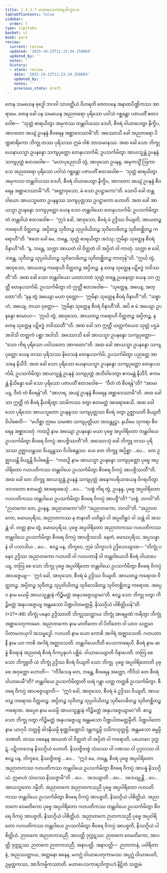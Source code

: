 ```yaml
---
title: 1.4.3.7 မဟာပေသကာရသိက္ခာပဒ
tableOfContents: false
sidebar:
  order: 7
type: tipitaka
basket: vi
book: para
review:
  current: review
  updated: '2025-10-22T11:23:34.350684'
  updated_by: ''
  notes: ''
  history:
  - state: review
    date: '2025-10-22T11:23:34.350684'
    updated_by: ''
    notes: ''
    previous_state: draft
---
```



<ReviewStatus review={frontmatter.review} showDetails={true} />

<HypothesisAnnotation frontmatter={frontmatter} />

<DynamicBreadcrumb />

<Division number="641" book="para" e="ch" v="1" p="370">

<Paragraph number="2362" book="para">
တေန သမယေန ဗုဒ္ဓေါ ဘဂဝါ သာဝတ္ထိယံ ဝိဟရတိ ဇေတဝနေ အနာထပိဏ္ဍိကဿ အာရာမေ. တေန ခေါ ပန သမယေန အညတရော ပုရိသော ပဝါသံ ဂစ္ဆန္တော ပဇာပတိံ ဧတဒဝေါစ—  “သုတ္တံ ဓာရယိတွာ အမုကဿ တန္တဝါယဿ ဒေဟိ, စီဝရံ ဝါယာပေတွာ နိက္ခိပ, အာဂတော အယျံ ဥပနန္ဒံ စီဝရေန အစ္ဆာဒေဿာမီ”တိ. အဿောသိ ခေါ အညတရော ပိဏ္ဍစာရိကော ဘိက္ခု တဿ ပုရိသဿ ဣမံ ဝါစံ ဘာသမာနဿ. အထ ခေါ သော ဘိက္ခု ယေနာယသ္မာ ဥပနန္ဒော သကျပုတ္တော တေနုပသင်္ကမိ; ဥပသင်္ကမိတွာ အာယသ္မန္တံ ဥပနန္ဒံ သကျပုတ္တံ ဧတဒဝေါစ—  “မဟာပုညောသိ တွံ, အာဝုသော ဥပနန္ဒ, အမုကသ္မိံ ဩကာသေ အညတရော ပုရိသော ပဝါသံ ဂစ္ဆန္တော ပဇာပတိံ ဧတဒဝေါစ—  ‘သုတ္တံ ဓာရယိတွာ အမုကဿ တန္တဝါယဿ ဒေဟိ, စီဝရံ ဝါယာပေတွာ နိက္ခိပ, အာဂတော အယျံ ဥပနန္ဒံ စီဝရေန အစ္ဆာဒေဿာမီ’”တိ. “အတ္ထာဝုသော, မံ သော ဥပဋ္ဌာကော”တိ. သောပိ ခေါ တန္တဝါယော အာယသ္မတော ဥပနန္ဒဿ သကျပုတ္တဿ ဥပဋ္ဌာကော ဟောတိ.
</Paragraph>

<Paragraph number="2363" book="para">
အထ ခေါ အာယသ္မာ ဥပနန္ဒော သကျပုတ္တော ယေန သော တန္တဝါယော တေနုပသင်္ကမိ; ဥပသင်္ကမိတွာ တံ တန္တဝါယံ ဧတဒဝေါစ—  “ဣဒံ ခေါ, အာဝုသော, စီဝရံ မံ ဥဒ္ဒိဿ ဝိယျတိ; အာယတဉ္စ ကရောဟိ ဝိတ္ထတဉ္စ. အပ္ပိတဉ္စ သုဝီတဉ္စ သုပ္ပဝါယိတဉ္စ သုဝိလေခိတဉ္စ သုဝိတစ္ဆိတဉ္စ ကရောဟီ”တိ. “ဧတေ ခေါ မေ, ဘန္တေ, သုတ္တံ ဓာရယိတွာ အဒံသု; ဣမိနာ သုတ္တေန စီဝရံ ဝိနာဟီ”တိ. “န, ဘန္တေ, သက္ကာ အာယတံ ဝါ ဝိတ္ထတံ ဝါ အပ္ပိတံ ဝါ ကာတုံ. သက္ကာ စ ခေါ, ဘန္တေ, သုဝီတဉ္စ သုပ္ပဝါယိတဉ္စ သုဝိလေခိတဉ္စ သုဝိတစ္ဆိတဉ္စ ကာတုန်”တိ. “ဣင်္ဃ တွံ, အာဝုသော, အာယတဉ္စ ကရောဟိ ဝိတ္ထတဉ္စ အပ္ပိတဉ္စ. န တေန သုတ္တေန ပဋိဗဒ္ဓံ ဘဝိဿတီ”တိ.
</Paragraph>

<Paragraph number="2364" book="para">
အထ ခေါ သော တန္တဝါယော ယထာဘတံ သုတ္တံ တန္တေ ဥပနေတွာ ယေန သာ ဣတ္ထီ တေနုပသင်္ကမိ; ဥပသင်္ကမိတွာ တံ ဣတ္ထိံ ဧတဒဝေါစ—  “သုတ္တေန, အယျေ, အတ္ထော”တိ. “နနု တွံ အယျော မယာ ဝုတ္တော—  ‘ဣမိနာ သုတ္တေန စီဝရံ ဝိနာဟီ’”တိ. “သစ္စာဟံ, အယျေ, တယာ ဝုတ္တော—  ‘ဣမိနာ သုတ္တေန စီဝရံ ဝိနာဟီ’တိ. အပိ စ မံ အယျော ဥပနန္ဒော ဧဝမာဟ—  ‘ဣင်္ဃ တွံ, အာဝုသော, အာယတဉ္စ ကရောဟိ ဝိတ္ထတဉ္စ အပ္ပိတဉ္စ, န တေန သုတ္တေန ပဋိဗဒ္ဓံ ဘဝိဿတီ’”တိ. အထ ခေါ သာ ဣတ္ထီ ယတ္တကံယေဝ သုတ္တံ ပဌမံ အဒါသိ တတ္တကံ ပစ္ဆာ အဒါသိ. အဿောသိ ခေါ အာယသ္မာ ဥပနန္ဒော သကျပုတ္တော—  “သော ကိရ ပုရိသော ပဝါသတော အာဂတော”တိ. အထ ခေါ အာယသ္မာ ဥပနန္ဒော သကျပုတ္တော ယေန တဿ ပုရိသဿ နိဝေသနံ တေနုပသင်္ကမိ; ဥပသင်္ကမိတွာ ပညတ္တေ အာသနေ နိသီဒိ. အထ ခေါ သော ပုရိသော ယေနာယသ္မာ ဥပနန္ဒော သကျပုတ္တော တေနုပသင်္ကမိ; ဥပသင်္ကမိတွာ အာယသ္မန္တံ ဥပနန္ဒံ သကျပုတ္တံ အဘိဝါဒေတွာ ဧကမန္တံ နိသီဒိ. ဧကမန္တံ နိသိန္နော ခေါ သော ပုရိသော ပဇာပတိံ ဧတဒဝေါစ—  “ဝီတံ တံ စီဝရန်”တိ? “အာမာယျ, ဝီတံ တံ စီဝရန်”တိ. “အာဟရ, အယျံ ဥပနန္ဒံ စီဝရေန အစ္ဆာဒေဿာမီ”တိ. အထ ခေါ သာ ဣတ္ထီ တံ စီဝရံ နီဟရိတွာ သာမိကဿ ဒတွာ ဧတမတ္ထံ အာရောစေသိ. အထ ခေါ သော ပုရိသော အာယသ္မတော ဥပနန္ဒဿ သကျပုတ္တဿ စီဝရံ ဒတွာ ဥဇ္ဈာယတိ ခိယျတိ ဝိပါစေတိ—  “မဟိစ္ဆာ ဣမေ သမဏာ သကျပုတ္တိယာ အသန္တုဋ္ဌာ. နယိမေ သုကရာ စီဝရေန အစ္ဆာဒေတုံ. ကထဉှိ နာမ အယျော ဥပနန္ဒော မယာ ပုဗ္ဗေ အပ္ပဝါရိတော တန္တဝါယေ ဥပသင်္ကမိတွာ စီဝရေ ဝိကပ္ပံ အာပဇ္ဇိဿတီ”တိ.
</Paragraph>

<Paragraph number="2365" book="para">
အဿောသုံ ခေါ ဘိက္ခူ တဿ ပုရိသဿ ဥဇ္ဈာယန္တဿ ခိယျန္တဿ ဝိပါစေန္တဿ. ယေ တေ ဘိက္ခူ အပ္ပိစ္ဆာ …ပေ…  တေ ဥဇ္ဈာယန္တိ ခိယျန္တိ ဝိပါစေန္တိ—  “ကထဉှိ နာမ အာယသ္မာ ဥပနန္ဒော သကျပုတ္တော ပုဗ္ဗေ အပ္ပဝါရိတော ဂဟပတိကဿ တန္တဝါယေ ဥပသင်္ကမိတွာ စီဝရေ ဝိကပ္ပံ အာပဇ္ဇိဿတီ”တိ.
</Paragraph>

<Paragraph number="2366" book="para">
အထ ခေါ တေ ဘိက္ခူ အာယသ္မန္တံ ဥပနန္ဒံ သကျပုတ္တံ အနေကပရိယာယေန ဝိဂရဟိတွာ ဘဂဝတော ဧတမတ္ထံ အာရောစေသုံ …ပေ…  “သစ္စံ ကိရ တွံ, ဥပနန္ဒ, ပုဗ္ဗေ အပ္ပဝါရိတော ဂဟပတိကဿ တန္တဝါယေ ဥပသင်္ကမိတွာ စီဝရေ ဝိကပ္ပံ အာပဇ္ဇီ”တိ? “သစ္စံ, ဘဂဝါ”တိ. “ဉာတကော တေ, ဥပနန္ဒ, အညာတကော”တိ? “အညာတကော, ဘဂဝါ”တိ. “အညာတကော, မောဃပုရိသ, အညာတကဿ န ဇာနာတိ ပတိရူပံ ဝါ အပ္ပတိရူပံ ဝါ သန္တံ ဝါ အသန္တံ ဝါ. တတ္ထ နာမ တွံ, မောဃပုရိသ, ပုဗ္ဗေ အပ္ပဝါရိတော အညာတကဿ ဂဟပတိကဿ တန္တဝါယေ ဥပသင်္ကမိတွာ စီဝရေ ဝိကပ္ပံ အာပဇ္ဇိဿသိ. နေတံ, မောဃပုရိသ, အပ္ပသန္နာနံ ဝါ ပသာဒါယ …ပေ…  ဧဝဉ္စ ပန, ဘိက္ခဝေ, ဣမံ သိက္ခာပဒံ ဥဒ္ဒိသေယျာထ—
</Paragraph>

</Division>
<Division number="642" book="para" e="ch" v="1" p="372">

<Paragraph number="2367" book="para">
<Emphasis>“ဘိက္ခုံ ပနေဝ ဥဒ္ဒိဿ အညာတကော ဂဟပတိ ဝါ ဂဟပတာနီ ဝါ တန္တဝါယေဟိ စီဝရံ ဝါယာပေယျ, တတြ စေ သော ဘိက္ခု ပုဗ္ဗေ အပ္ပဝါရိတော တန္တဝါယေ ဥပသင်္ကမိတွာ စီဝရေ ဝိကပ္ပံ အာပဇ္ဇေယျ—  ‘ဣဒံ ခေါ, အာဝုသော, စီဝရံ မံ ဥဒ္ဒိဿ ဝိယျတိ. အာယတဉ္စ ကရောထ ဝိတ္ထတဉ္စ. အပ္ပိတဉ္စ သုဝီတဉ္စ သုပ္ပဝါယိတဉ္စ သုဝိလေခိတဉ္စ သုဝိတစ္ဆိတဉ္စ ကရောထ. အပ္ပေဝ နာမ မယမ္ပိ အာယသ္မန္တာနံ ကိဉ္စိမတ္တံ အနုပဒဇ္ဇေယျာမာ’တိ. ဧဝဉ္စ သော ဘိက္ခု ဝတွာ ကိဉ္စိမတ္တံ အနုပဒဇ္ဇေယျ အန္တမသော ပိဏ္ဍပါတမတ္တမ္ပိ, နိဿဂ္ဂိယံ ပါစိတ္တိယန်”</Emphasis>တိ. (*27*:<Emphasis>46</Emphasis>)
</Paragraph>

</Division>
<Division number="643" book="para" e="ch" v="1" p="372">

<Paragraph number="2368" book="para">
<Emphasis>ဘိက္ခုံ ပနေဝ ဥဒ္ဒိဿာ</Emphasis>တိ ဘိက္ခုဿတ္ထာယ ဘိက္ခုံ အာရမ္မဏံ ကရိတွာ ဘိက္ခုံ အစ္ဆာဒေတုကာမော.
</Paragraph>

<Paragraph number="2369" book="para">
<Emphasis>အညာတကော</Emphasis> နာမ မာတိတော ဝါ ပိတိတော ဝါ ယာဝ သတ္တမာ ပိတာမဟယုဂါ အသမ္ဗဒ္ဓေါ.
</Paragraph>

<Paragraph number="2370" book="para">
<Emphasis>ဂဟပတိ</Emphasis> နာမ ယော ကောစိ အဂါရံ အဇ္ဈာဝသတိ.
</Paragraph>

<Paragraph number="2371" book="para">
<Emphasis>ဂဟပတာနီ</Emphasis> နာမ ယာ ကာစိ အဂါရံ အဇ္ဈာဝသတိ.
</Paragraph>

<Paragraph number="2372" book="para">
<Emphasis>တန္တဝါယေဟီ</Emphasis>တိ ပေသကာရေဟိ.
</Paragraph>

<Paragraph number="2373" book="para">
<Emphasis>စီဝရံ</Emphasis> နာမ ဆန္နံ စီဝရာနံ အညတရံ စီဝရံ ဝိကပ္ပနုပဂံ ပစ္ဆိမံ.
</Paragraph>

<Paragraph number="2374" book="para">
<Emphasis>ဝါယာပေယျာ</Emphasis>တိ ဝိနာပေတိ.
</Paragraph>

<Paragraph number="2375" book="para">
<Emphasis>တတြ စေ သော ဘိက္ခူ</Emphasis>တိ ယံ ဘိက္ခုံ ဥဒ္ဒိဿ စီဝရံ ဝိယျတိ သော ဘိက္ခု.
</Paragraph>

<Paragraph number="2376" book="para">
<Emphasis>ပုဗ္ဗေ အပ္ပဝါရိတော</Emphasis>တိ ပုဗ္ဗေ အဝုတ္တော ဟောတိ—  “ကီဒိသေန တေ, ဘန္တေ, စီဝရေန အတ္ထော, ကီဒိသံ တေ စီဝရံ ဝါယာပေမီ”တိ?
</Paragraph>

<Paragraph number="2377" book="para">
<Emphasis>တန္တဝါယေ ဥပသင်္ကမိတွာ</Emphasis>တိ ဃရံ ဂန္တွာ ယတ္ထ ကတ္ထစိ ဥပသင်္ကမိတွာ.
</Paragraph>

<Paragraph number="2378" book="para">
<Emphasis>စီဝရေ ဝိကပ္ပံ အာပဇ္ဇေယျာ</Emphasis>တိ—  “ဣဒံ ခေါ, အာဝုသော, စီဝရံ မံ ဥဒ္ဒိဿ ဝိယျတိ, အာယတဉ္စ ကရောထ ဝိတ္ထတဉ္စ. အပ္ပိတဉ္စ သုဝီတဉ္စ သုပ္ပဝါယိတဉ္စ သုဝိလေခိတဉ္စ သုဝိတစ္ဆိတဉ္စ ကရောထ. အပ္ပေဝ နာမ မယမ္ပိ အာယသ္မန္တာနံ ကိဉ္စိမတ္တံ အနုပဒဇ္ဇေယျာမာ”တိ.
</Paragraph>

<Paragraph number="2379" book="para">
<Emphasis>ဧဝဉ္စ သော ဘိက္ခု ဝတွာ ကိဉ္စိမတ္တံ အနုပဒဇ္ဇေယျ အန္တမသော ပိဏ္ဍပါတမတ္တမ္ပီ</Emphasis>တိ. <Emphasis>ပိဏ္ဍပါတော</Emphasis> နာမ ယာဂုပိ ဘတ္တမ္ပိ ခါဒနီယမ္ပိ စုဏ္ဏပိဏ္ဍောပိ ဒန္တကဋ္ဌမ္ပိ ဒသိကသုတ္တမ္ပိ, အန္တမသော ဓမ္မမ္ပိ ဘဏတိ.
</Paragraph>

<Paragraph number="2380" book="para">
တဿ ဝစနေန အာယတံ ဝါ ဝိတ္ထတံ ဝါ အပ္ပိတံ ဝါ ကရောတိ, ပယောဂေ ဒုက္ကဋံ. ပဋိလာဘေန နိဿဂ္ဂိယံ ဟောတိ. နိဿဇ္ဇိတဗ္ဗံ သံဃဿ ဝါ ဂဏဿ ဝါ ပုဂ္ဂလဿ ဝါ. ဧဝဉ္စ ပန, ဘိက္ခဝေ, နိဿဇ္ဇိတဗ္ဗံ …ပေ…  “ဣဒံ မေ, ဘန္တေ, စီဝရံ ပုဗ္ဗေ အပ္ပဝါရိတော အညာတကဿ ဂဟပတိကဿ တန္တဝါယေ ဥပသင်္ကမိတွာ စီဝရေ ဝိကပ္ပံ အာပန္နံ နိဿဂ္ဂိယံ. ဣမာဟံ သံဃဿ နိဿဇ္ဇာမီ”တိ …ပေ…  ဒဒေယျာတိ …ပေ…  ဒဒေယျုန္တိ …ပေ…  အာယသ္မတော ဒမ္မီတိ.
</Paragraph>

</Division>
<Division number="644" book="para" e="ch" v="1" p="373">

<Paragraph number="2381" book="para">
အညာတကေ အညာတကသညီ ပုဗ္ဗေ အပ္ပဝါရိတော ဂဟပတိကဿ တန္တဝါယေ ဥပသင်္ကမိတွာ စီဝရေ ဝိကပ္ပံ အာပဇ္ဇတိ, နိဿဂ္ဂိယံ ပါစိတ္တိယံ. အညာတကေ ဝေမတိကော ပုဗ္ဗေ အပ္ပဝါရိတော ဂဟပတိကဿ တန္တဝါယေ ဥပသင်္ကမိတွာ စီဝရေ ဝိကပ္ပံ အာပဇ္ဇတိ, နိဿဂ္ဂိယံ ပါစိတ္တိယံ. အညာတကေ ဉာတကသညီ ပုဗ္ဗေ အပ္ပဝါရိတော ဂဟပတိကဿ တန္တဝါယေ ဥပသင်္ကမိတွာ စီဝရေ ဝိကပ္ပံ အာပဇ္ဇတိ, နိဿဂ္ဂိယံ ပါစိတ္တိယံ.
</Paragraph>

<Paragraph number="2382" book="para">
ဉာတကေ အဉာတကသညီ, အာပတ္တိ ဒုက္ကဋဿ. ဉာတကေ ဝေမတိကော, အာပတ္တိ ဒုက္ကဋဿ. ဉာတကေ ဉာတကသညီ, အနာပတ္တိ.
</Paragraph>

</Division>
<Division number="645" book="para" e="ch" v="1" p="374">

<Paragraph number="2383" book="para">
အနာပတ္တိ—  ဉာတကာနံ, ပဝါရိတာနံ, အညဿတ္ထာယ, အတ္တနော ဓနေန, မဟဂ္ဃံ ဝါယာပေတုကာမဿ အပ္ပဂ္ဃံ ဝါယာပေတိ, ဥမ္မတ္တကဿ, အာဒိကမ္မိကဿာတိ.

</Paragraph>
</Division>

<Paragraph number="2384" type="center" book="para">
မဟာပေသကာရသိက္ခာပဒံ နိဋ္ဌိတံ သတ္တမံ.
</Paragraph>